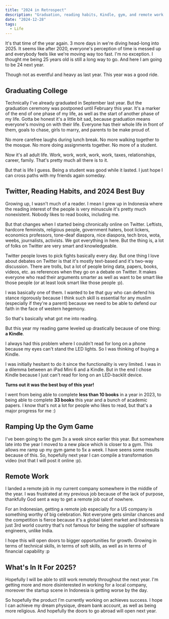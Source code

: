 ```yaml
---
title: "2024 in Retrospect"
description: "Graduation, reading habits, Kindle, gym, and remote work."
date: "2024-12-28"
tags:
  - Life
---
```


It's that time of the year again. 3 more days in we're diving head-long into 2025.
It seems like after 2020, everyone's perception of time is messed up and everybody feels like we're moving
way too fast.
I'm no exception. I thought me being 25 years old is still a long way to go. And here I am going to be 24 next year.

Though not as eventful and heavy as last year. This year was a good ride.

## Graduating College

Technically I've already graduated in September last year. But the graduation ceremony was postponed until
February this year. It's a marker of the end of one phase of my life, as well as the start of another phase of my life.
Gotta be honest it's a little bit sad, because graduation means everyone's moving on with their life.
Everyone has their whole life in front of them, goals to chase, girls to marry, and parents to be make proud of.

No more carefree laughs during lunch break. No more walking together to the mosque. No more doing assignments together. No more of a student.

Now it's all adult life. Work, work, work, work, work, taxes, relationships, career, family. That's pretty much all there is to it.

But that is life I guess. Being a student was good while it lasted. I just hope I can cross paths with my friends again someday.

## Twitter, Reading Habits, and 2024 Best Buy

Growing up, I wasn't much of a reader. I mean I grew up in Indonesia where the reading interest of the people
is very minuscule it's pretty much nonexistent. Nobody likes to read books, including me.

But that changes when I started being chronically online on Twitter. Leftists, hardcore feminists, religious people, government haters, boot lickers, economics professors, tone-deaf diaspora, nice diaspora, tech bros, wota, weebs, journalists, activists.
We got everything in here. But the thing is, a lot of folks on Twitter are very smart and knowledgeable.

Twitter people loves to pick fights basically every day. But one thing I love about debates on Twitter is that
it's mostly text-based and it's two-way discussion. There are trolls, but a lot of people bring data, papers, books, videos, etc. as references when they go on a debate on Twitter.
It makes everyone who read their arguments smarter as well as want to be smart like those people (or at least look smart like those people :p).

I was basically one of them. I wanted to be that guy who can defend his stance rigorously because I think
such skill is essential for any muslim (especially if they're a parent) because we need to be able to defend our
faith in the face of western hegemony.

So that's basically what got me into reading.

But this year my reading game leveled up drastically because of one thing: **a Kindle**.

I always had this problem where I couldn't read for long on a phone because my eyes
can't stand the LED lights. So I was thinking of buying a Kindle.

I was initially hesitant to do it since the functionality is very limited. I was in a dilemma
between an iPad Mini 6 and a Kindle. But in the end I chose Kindle because I just can't read
for long on an LED-backlit device.

**Turns out it was the best buy of this year!**

I went from being able to complete **less than 10 books** in a year in 2023, to being able to complete **33 books** this year and a bunch of academic papers. I know that's not a lot for people who likes to read, but that's a major progress for me :)

## Ramping Up the Gym Game

I've been going to the gym 3x a week since earlier this year. But somewhere late into the year I moved to a new
place which is closer to a gym. This allows me ramp up my gym game to 5x a week. I have seens some results because of this. So, hopefully next year I can compile a transformation video (not that I will post it online :p).

## Remote Work

I landed a remote job in my current company somewhere in the middle of the year.
I was frustrated at my previous job because of the lack of purpose, thankfully God sent a way to get a remote job out of nowhere.

For an Indonesian, getting a remote job especially for a US company is something worthy of big celebration.
Not everyone gets similar chances and the competition is fierce because it's a global talent market and Indonesia is just 3rd world country that's not famous for being the supplier of software engineers, unlike India.

I hope this will open doors to bigger opportunities for growth. Growing in terms of technical skills, in terms of soft skills, as well as in terms of financial capability :p

## What's In It For 2025?

Hopefully I will be able to still work remotely throughout the next year. I'm getting more and more disinterested in working for a local company, moreover the startup scene in Indonesia is getting worse by the day.

So hopefully the product I'm currently working on achieves success. I hope I can achieve my dream physique, dream bank account, as well as being more religious. And hopefully the doors to go abroad will open next year.
